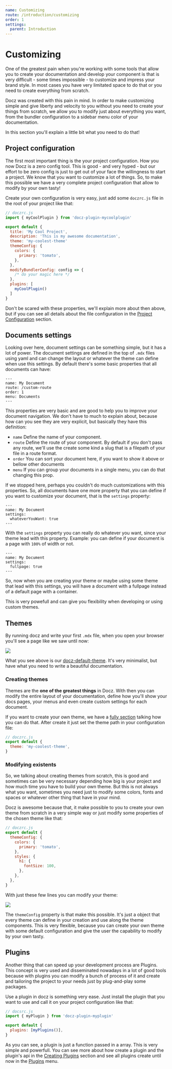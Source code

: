 ```yaml
---
name: Customizing
route: /introduction/customizing
order: 1
settings:
  parent: Introduction
---
```


# Customizing

One of the greatest pain when you're working with some tools that allow you to create your documentation and develop your component is that is very difficult - some times impossible - to customize and impress your brand style. In most cases you have very limitated space to do that or you need to create everything from scratch.

Docz was created with this pain in mind. In order to make customizing simple and give liberty and velocity to you without you need to create your things from scratch, we allow you to modify just about everything you want, from the bundler configuration to a sidebar menu color of your documentation.

In this section you'll explain a little bit what you need to do that!

## Project configuration

The first most important thing is the your project configuration. How you now Docz is a zero config tool. This is good - and very hyped - but our effort to be zero config is just to get out of your face the willingness to start a project. We know that you want to customize a lot of things. So, to make this possible we have a very complete project configuration that allow to modify by your own tasty!

Create your own configuration is very easy, just add some `doczrc.js` file in the root of your project like that:

```js
// doczrc.js
import { myCoolPlugin } from 'docz-plugin-mycoolplugin'

export default {
  title: 'My Cool Project',
  description: 'This is my awesome documentation',
  theme: 'my-coolest-theme'
  themeConfig: {
    colors: {
      primary: 'tomato',
    },
  },
  modifyBundlerConfig: config => {
    /* do your magic here */
  },
  plugins: [
    myCoolPlugin()
  ]
}
```

Don't be scared with these properties, we'll explain more about then above, but if you can see all details about the file configuration in the [Project Configuration](/documentation/project-configuration) section.

## Documents settings

Looking over here, document settings can be something simple, but it has a lot of power. The document settings are defined in the top of `.mdx` files using yaml and can change the layout or whatever the theme can define when use this settings. By default there's some basic properties that all documents can have:

```mardown
---
name: My Document
route: /custom-route
order: 1
menu: Documents
---
```

This properties are very basic and are good to help you to improve your document navigation. We don't have to much to explain about, because how can you see they are very explicit, but basically they have this definition:

- `name` Define the name of your component.
- `route` Define the route of your component. By default if you don't pass any route, we'll use the create some kind a slug that is a filepath of your file in a route format.
- `order` You can sort your document here, if you want to show it above or bellow other documents
- `menu` If you can group your documents in a single menu, you can do that changing this prop.

If we stopped here, perhaps you couldn't do much customizations with this properties. So, all documents have one more property that you can define if you want to customize your document, that is the `settings` property:

```
---
name: My Document
settings:
  whateverYouWant: true
---
```

With the `settings` property you can really do whatever you want, since your theme lead with this property. Example: you can define if your document is a page with `100%` of width or not.

```
---
name: My Document
settings:
  fullpage: true
---
```

So, now when you are creating your theme or maybe using some theme that lead with this settings, you will have a document with a fullpage instead of a default page with a container.

This is very powefull and can give you flexibility when developing or using custom themes.

## Themes

By running docz and write your first `.mdx` file, when you open your browser you'll see a page like we saw until now:

![](https://cdn-std.dprcdn.net/files/acc_649651/ZOUyUu)

What you see above is our [docz-default-theme](https://github.com/doczjs/docz/tree/master/packages/docz-theme-default). It's very minimalist, but have what you need to write a beautiful documentation.

### Creating themes

Themes are the **one of the greatest things** in Docz. With then you can modify the entire layout of your documentation, define how you'll show your docs pages, your menus and even create custom settings for each document.

If you want to create your own theme, we have a [fully section](/documentation/creating-themes) talking how you can do that. After create it just set the theme path in your configuration file:

```js
// doczrc.js
export default {
  theme: 'my-coolest-theme',
}
```

### Modifying existents

So, we talking about creating themes from scratch, this is good and sometimes can be very necessary depending how big is your project and how much time you have to build your own theme. But this is not always what you want, sometimes you need just to modify some colors, fonts and spaces or whatever other thing that have in your mind.

Docz is awesome because that, it make possible to you to create your own theme from scratch in a very simple way or just modify some properties of the chosen theme like that:

```js
// doczrc.js
export default {
  themeConfig: {
    colors: {
      primary: 'tomato',
    },
    styles: {
      h1: {
        fontSize: 100,
      },
    },
  },
}
```

With just these few lines you can modify your theme:

![](https://cdn-std.dprcdn.net/files/acc_649651/LUoBjJ)

The `themeConfig` property is that make this possible. It's just a object that every theme can define in your creation and use along the theme components. This is very flexible, because you can create your own theme with some default configuration and give the user the capability to modify by your own tasty.

## Plugins

Another thing that can speed up your development process are Plugins. This concept is very used and disseminated nowadays in a lot of good tools because with plugins you can modify a bunch of process of it and create and tailoring the project to your needs just by plug-and-play some packages.

Use a plugin in docz is something very ease. Just install the plugin that you want to use and call it on your project configuration like that:

```js
// docsrc.js
import { myPlugin } from 'docz-plugin-myplugin'

export default {
  plugins: [myPlugins()],
}
```

As you can see, a plugin is just a function passed in a array. This is very simple and powerfull. You can see more about how create a plugin and the plugin's api in the [Creating Plugins](/documentation/creating-plugins) section and see all plugins create until now in the [Plugins](/plugins) menu.
